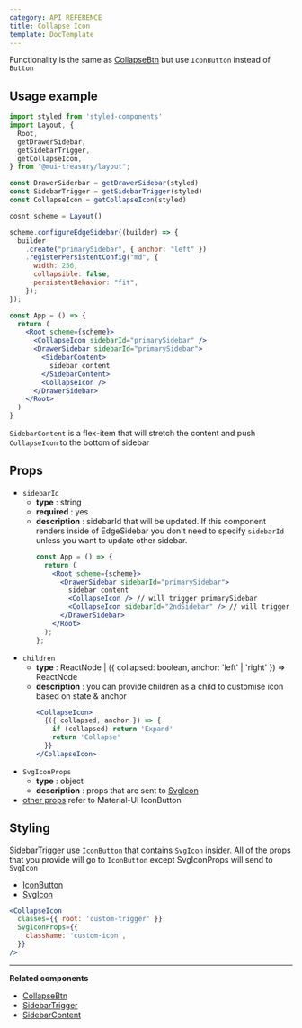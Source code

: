 ```yaml
---
category: API REFERENCE
title: Collapse Icon
template: DocTemplate
---
```


Functionality is the same as [CollapseBtn](/layout/api-reference/collapse-btn) but use `IconButton` instead of `Button`

## Usage example

```jsx
import styled from 'styled-components'
import Layout, {
  Root,
  getDrawerSidebar,
  getSidebarTrigger,
  getCollapseIcon,
} from "@mui-treasury/layout";

const DrawerSiderbar = getDrawerSidebar(styled)
const SidebarTrigger = getSidebarTrigger(styled)
const CollapseIcon = getCollapseIcon(styled)

cosnt scheme = Layout()

scheme.configureEdgeSidebar((builder) => {
  builder
    .create("primarySidebar", { anchor: "left" })
    .registerPersistentConfig("md", {
      width: 256,
      collapsible: false,
      persistentBehavior: "fit",
    });
});

const App = () => {
  return (
    <Root scheme={scheme}>
      <CollapseIcon sidebarId="primarySidebar" />
      <DrawerSidebar sidebarId="primarySidebar">
        <SidebarContent>
          sidebar content
        </SidebarContent>
        <CollapseIcon />
      </DrawerSidebar>
    </Root>
  )
}
```

`SidebarContent` is a flex-item that will stretch the content and push `CollapseIcon` to the bottom of sidebar

## Props

- `sidebarId`
  - **type** : string
  - **required** : yes
  - **description** : sidebarId that will be updated. If this component renders inside of EdgeSidebar you don't need to specify `sidebarId`
    unless you want to update other sidebar.
    ```jsx
    const App = () => {
      return (
        <Root scheme={scheme}>
          <DrawerSidebar sidebarId="primarySidebar">
            sidebar content
            <CollapseIcon /> // will trigger primarySidebar
            <CollapseIcon sidebarId="2ndSidebar" /> // will trigger 2ndSidebar
          </DrawerSidebar>
        </Root>
      );
    };
    ```
- `children`
  - **type** : ReactNode | ({ collapsed: boolean, anchor: 'left' | 'right' }) => ReactNode
  - **description** : you can provide children as a child to customise icon based on state & anchor
    ```jsx
    <CollapseIcon>
      {({ collapsed, anchor }) => {
        if (collapsed) return 'Expand'
        return 'Collapse'
      }}
    </CollapseIcon>
    ```
- `SvgIconProps`
  - **type** : object
  - **description** : props that are sent to [SvgIcon](https://material-ui.com/api/svg-icon/#props)
- [other props](https://material-ui.com/api/icon-button/#props) refer to Material-UI IconButton

## Styling

SidebarTrigger use `IconButton` that contains `SvgIcon` insider. All of the props that you provide will go to `IconButton` except SvgIconProps will send to `SvgIcon`

- [IconButton](https://material-ui.com/api/icon-button/#props)
- [SvgIcon](https://material-ui.com/api/svg-icon/#props)

```jsx
<CollapseIcon
  classes={{ root: 'custom-trigger' }}
  SvgIconProps={{
    className: 'custom-icon',
  }}
/>
```

---

**Related components**

- [CollapseBtn](/layout/api-reference/collapse-btn)
- [SidebarTrigger](/layout/api-reference/sidebar-trigger)
- [SidebarContent](/layout/api-reference/sidebar-content)
